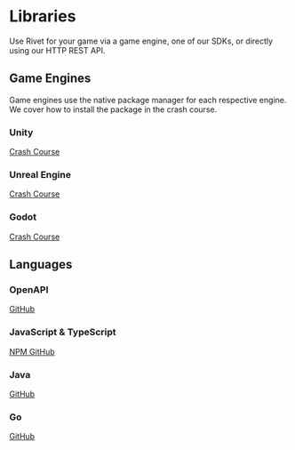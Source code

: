 # Libraries

Use Rivet for your game via a game engine, one of our SDKs, or directly using our HTTP REST API.

## Game Engines

Game engines use the native package manager for each respective engine. We cover how to install the package in the crash course.

### Unity

[Crash Course](/docs/unity/tutorials/crash-course)

### Unreal Engine

[Crash Course](/docs/unreal/tutorials/crash-course)

### Godot

[Crash Course](/docs/godot/tutorials/crash-course)

## Languages

### OpenAPI

<a href='https://github.com/rivet-gg/rivet-openapi' target='_blank'>
  GitHub
</a>

### JavaScript & TypeScript

<a href='https://www.npmjs.com/package/@rivet-gg/api' target='_blank'>
  NPM
</a>

<a href='https://github.com/rivet-gg/rivet-node' target='_blank'>
  GitHub
</a>

### Java

<a href='https://github.com/rivet-gg/rivet-java' target='_blank'>
  GitHub
</a>

### Go

<a href='https://github.com/rivet-gg/rivet-go' target='_blank'>
  GitHub
</a>
